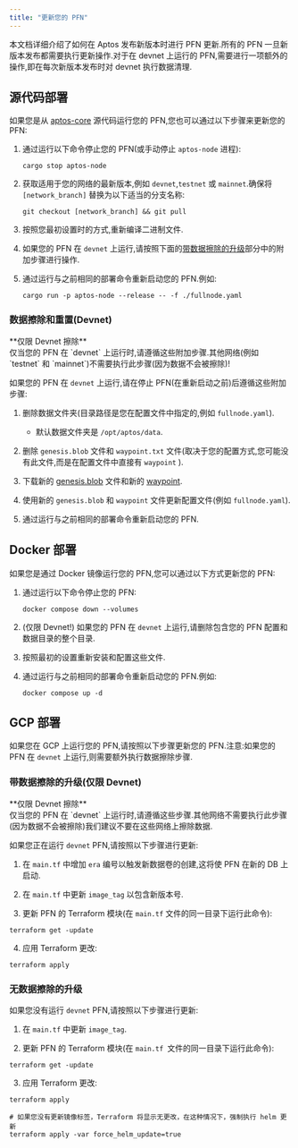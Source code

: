 ```yaml
---
title: "更新您的 PFN"
---
```



本文档详细介绍了如何在 Aptos 发布新版本时进行 PFN 更新.所有的 PFN 一旦新版本发布都需要执行更新操作.对于在 devnet 上运行的 PFN,需要进行一项额外的操作,即在每次新版本发布时对 devnet 执行数据清理.

## 源代码部署

如果您是从 [aptos-core][aptos-labs/aptos-core] 源代码运行您的 PFN,您也可以通过以下步骤来更新您的 PFN:

1. 通过运行以下命令停止您的 PFN(或手动停止 `aptos-node` 进程):

   ```shellscript filename="Terminal"
   cargo stop aptos-node
   ```

2. 获取适用于您的网络的最新版本,例如 `devnet`,`testnet` 或 `mainnet`.确保将 `[network_branch]` 替换为以下适当的分支名称:

   ```shellscript filename="Terminal"
   git checkout [network_branch] && git pull
   ```

3. 按照您最初设置时的方式,重新编译二进制文件.

4. 如果您的 PFN 在 `devnet` 上运行,请按照下面的[带数据擦除的升级](#带数据擦除的升级仅限-devnet)部分中的附加步骤进行操作.

5. 通过运行与之前相同的部署命令重新启动您的 PFN.例如:

   ```shellscript filename="Terminal"
   cargo run -p aptos-node --release -- -f ./fullnode.yaml
   ```

### 数据擦除和重置(Devnet)

<Aside type="caution">
  **仅限 Devnet 擦除**<br />
  仅当您的 PFN 在 `devnet` 上运行时,请遵循这些附加步骤.其他网络(例如 `testnet` 和 `mainnet`)不需要执行此步骤(因为数据不会被擦除)!
</Aside>

如果您的 PFN 在 `devnet` 上运行,请在停止 PFN(在重新启动之前)后遵循这些附加步骤:

1. 删除数据文件夹(目录路径是您在配置文件中指定的,例如 `fullnode.yaml`).

   - 默认数据文件夹是 `/opt/aptos/data`.

2. 删除 `genesis.blob` 文件和 `waypoint.txt` 文件(取决于您的配置方式,您可能没有此文件,而是在配置文件中直接有 `waypoint` ).

3. 下载新的 [genesis.blob](/zh/network/nodes/configure/node-files-all-networks/node-files-mainnet.mdx#genesisblob) 文件和新的 [waypoint](/zh/network/nodes/configure/node-files-all-networks/node-files-mainnet.mdx#waypointtxt).

4. 使用新的 `genesis.blob` 和 `waypoint` 文件更新配置文件(例如 `fullnode.yaml`).

5. 通过运行与之前相同的部署命令重新启动您的 PFN.

## Docker 部署

如果您是通过 Docker 镜像运行您的 PFN,您可以通过以下方式更新您的 PFN:

1. 通过运行以下命令停止您的 PFN:

   ```shellscript filename="Terminal"
   docker compose down --volumes
   ```

2. (仅限 Devnet!) 如果您的 PFN 在 `devnet` 上运行,请删除包含您的 PFN 配置和数据目录的整个目录.

3. 按照最初的设置重新安装和配置这些文件.

4. 通过运行与之前相同的部署命令重新启动您的 PFN.例如:
   ```shellscript filename="Terminal"
   docker compose up -d
   ```

## GCP 部署

如果您在 GCP 上运行您的 PFN,请按照以下步骤更新您的 PFN.注意:如果您的 PFN 在 `devnet` 上运行,则需要额外执行数据擦除步骤.

### 带数据擦除的升级(仅限 Devnet)

<Aside type="caution">
  **仅限 Devnet 擦除**<br />
  仅当您的 PFN 在 `devnet` 上运行时,请遵循这些步骤.其他网络不需要执行此步骤(因为数据不会被擦除)我们建议不要在这些网络上擦除数据.
</Aside>

如果您正在运行 `devnet` PFN,请按照以下步骤进行更新:

1. 在 `main.tf` 中增加 `era` 编号以触发新数据卷的创建,这将使 PFN 在新的 DB 上启动.

2. 在 `main.tf` 中更新 `image_tag` 以包含新版本号.

3. 更新 PFN 的 Terraform 模块(在 `main.tf` 文件的同一目录下运行此命令):

```shellscript filename="Terminal"
terraform get -update
```

4. 应用 Terraform 更改:

```shellscript filename="Terminal"
terraform apply
```

### 无数据擦除的升级

如果您没有运行 `devnet` PFN,请按照以下步骤进行更新:

1. 在 `main.tf` 中更新 `image_tag`.

2. 更新 PFN 的 Terraform 模块(在 `main.tf `文件的同一目录下运行此命令):

```shellscript filename="Terminal"
terraform get -update
```

3. 应用 Terraform 更改:

```shellscript filename="Terminal"
terraform apply

# 如果您没有更新镜像标签，Terraform 将显示无更改，在这种情况下，强制执行 helm 更新
terraform apply -var force_helm_update=true
```

[rest_spec]: https://github.com/aptos-labs/aptos-core/tree/main/api

[devnet_genesis]: https://devnet.aptoslabs.com/genesis.blob

[devnet_waypoint]: https://devnet.aptoslabs.com/waypoint.txt

[aptos-labs/aptos-core]: https://github.com/aptos-labs/aptos-core.git

[status dashboard]: https://status.devnet.aptos.dev
